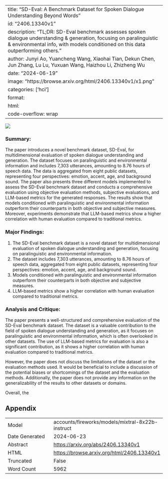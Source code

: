 
---
title: "SD-Eval: A Benchmark Dataset for Spoken Dialogue Understanding Beyond Words"
id: "2406.13340v1"
description: "TL;DR: SD-Eval benchmark assesses spoken dialogue understanding & generation, focusing on paralinguistic & environmental info, with models conditioned on this data outperforming others."
author: Junyi Ao, Yuancheng Wang, Xiaohai Tian, Dekun Chen, Jun Zhang, Lu Lu, Yuxuan Wang, Haizhou Li, Zhizheng Wu
date: "2024-06-19"
image: "https://browse.arxiv.org/html/2406.13340v1/x1.png"
categories: ['hci']
format:
  html:
    code-overflow: wrap
---

![](https://browse.arxiv.org/html/2406.13340v1/x1.png)

### Summary:

The paper introduces a novel benchmark dataset, SD-Eval, for multidimensional evaluation of spoken dialogue understanding and generation. The dataset focuses on paralinguistic and environmental information and includes 7,303 utterances, amounting to 8.76 hours of speech data. The data is aggregated from eight public datasets, representing four perspectives: emotion, accent, age, and background sound. The paper also presents three different models implemented to assess the SD-Eval benchmark dataset and conducts a comprehensive evaluation using objective evaluation methods, subjective evaluations, and LLM-based metrics for the generated responses. The results show that models conditioned with paralinguistic and environmental information outperform their counterparts in both objective and subjective measures. Moreover, experiments demonstrate that LLM-based metrics show a higher correlation with human evaluation compared to traditional metrics.

### Major Findings:

1. The SD-Eval benchmark dataset is a novel dataset for multidimensional evaluation of spoken dialogue understanding and generation, focusing on paralinguistic and environmental information.
2. The dataset includes 7,303 utterances, amounting to 8.76 hours of speech data, aggregated from eight public datasets, representing four perspectives: emotion, accent, age, and background sound.
3. Models conditioned with paralinguistic and environmental information outperform their counterparts in both objective and subjective measures.
4. LLM-based metrics show a higher correlation with human evaluation compared to traditional metrics.

### Analysis and Critique:

The paper presents a well-structured and comprehensive evaluation of the SD-Eval benchmark dataset. The dataset is a valuable contribution to the field of spoken dialogue understanding and generation, as it focuses on paralinguistic and environmental information, which is often overlooked in other datasets. The use of LLM-based metrics for evaluation is also a significant contribution, as it shows a higher correlation with human evaluation compared to traditional metrics.

However, the paper does not discuss the limitations of the dataset or the evaluation methods used. It would be beneficial to include a discussion of the potential biases or shortcomings of the dataset and the evaluation methods. Additionally, the paper does not provide any information on the generalizability of the results to other datasets or domains.

Overall, the

## Appendix

|          |          |
|----------|----------|
| Model     | accounts/fireworks/models/mixtral-8x22b-instruct       |
| Date Generated     | 2024-06-23       |
| Abstract | [https://arxiv.org/abs/2406.13340v1](https://arxiv.org/abs/2406.13340v1)        |
| HTML     | [https://browse.arxiv.org/html/2406.13340v1](https://browse.arxiv.org/html/2406.13340v1)       |
| Truncated       | False       |
| Word Count       | 5962       |